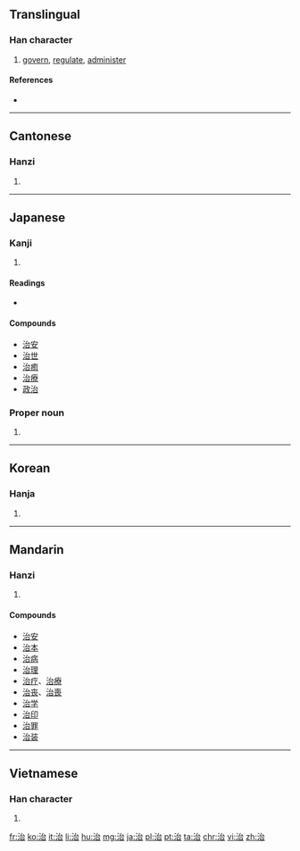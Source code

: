 {{character info/new}}
==Translingual==
===Han character===
{{Han char|rn=85|rad=水|as=05|sn=8|four=3316<sub>0</sub>|canj=水戈口 (EIR)|ids=⿰[[氵]][[台]]}}

# [[govern]], [[regulate]], [[administer]]

====References====
* {{Han ref|kx=0614.070|dkj=17256|dj=1007.110|hdz=31599.060|uh=6CBB|ud=27835|bh=AA76|bd=43638}}

----

==Cantonese==

===Hanzi===
{{yue-hanzi|jyut=[[ci4]], [[zi6]]|y=chi4, ji6}}

# {{defn|lang=yue|sort=水05}}

----

==Japanese==

===Kanji===
{{ja-kanji|grade=4|rs=水05}}

# {{defn|lang=ja|sort=水05}}

====Readings====
* {{ja-readings|goon=[[じ]] (ji)|kanon=[[ち]] (chi)|kun=[[おさめる]] ([[治める]], osameru), [[なおる]] ([[治る]], naoru), [[おさまる]] ([[治まる]], osamaru)}}

====Compounds====
* [[治安]]
* [[治世]]
* [[治癒]]
* [[治療]]
* [[政治]]

===Proper noun===
{{ja-pos|おさむ|proper}}

# {{given name|male|lang=ja|sort=おさむ}}

----

==Korean==

===Hanja===
{{ko-hanja|hangeul=치|eumhun=|rv=chi|mr=ch'i|y=chi}}

# {{defn|lang=ko|sort=水05}}

----

==Mandarin==

===Hanzi===
{{cmn-hanzi|pin=[[zhì]] ([[zhi4]])|wg=[[chih4|chih<sup>4</sup>]]}}

# {{defn|lang=cmn|sort=水05}}

====Compounds====
* [[治安]]
* [[治本]]
* [[治病]]
* [[治理]]
* [[治疗]]、[[治療]]
* [[治丧]]、[[治喪]]
* [[治学]]
* [[治印]]
* [[治罪]]
* [[治装]]

----

==Vietnamese==

===Han character===
{{vi-hantu|[[trì]], [[trị]], [[chệ]], [[trịa]], [[dức]]|rs=水05}}

# {{defn|lang=vi|sort=水05}}

[[fr:治]]
[[ko:治]]
[[it:治]]
[[li:治]]
[[hu:治]]
[[mg:治]]
[[ja:治]]
[[pl:治]]
[[pt:治]]
[[ta:治]]
[[chr:治]]
[[vi:治]]
[[zh:治]]